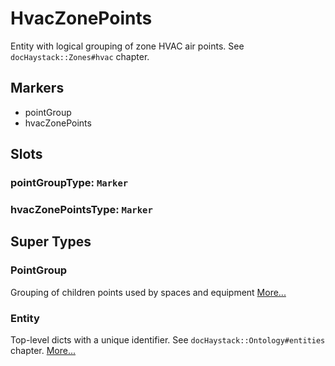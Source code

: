 # HvacZonePoints
Entity with logical grouping of zone HVAC air points.
See `docHaystack::Zones#hvac` chapter.
## Markers
- pointGroup
- hvacZonePoints

## Slots

### pointGroupType: `Marker`

### hvacZonePointsType: `Marker`


## Super Types
### PointGroup
Grouping of children points used by spaces and equipment 
[More...](./PointGroup)

### Entity
Top-level dicts with a unique identifier.
See `docHaystack::Ontology#entities` chapter. 
[More...](./Entity)


